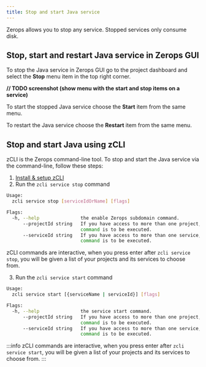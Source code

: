 ```yaml
---
title: Stop and start Java service
---
```


Zerops allows you to stop any service. Stopped services only consume disk.

## Stop, start and restart Java service in Zerops GUI
To stop the Java service in Zerops GUI go to the project dashboard and select the **Stop** menu item in the top right corner.

**// TODO screenshot (show menu with the start and stop items on a service)**

To start the stopped Java service choose the **Start** item from the same menu.

To restart the Java service choose the **Restart** item from the same menu.

## Stop and start Java using zCLI
zCLI is the Zerops command-line tool. To stop and start the Java service via the command-line, follow these steps:
1. [Install & setup zCLI](/references/cli)
2. Run the `zcli service stop` command  

```sh
Usage:
  zcli service stop [serviceIdOrName] [flags]

Flags:
  -h, --help               the enable Zerops subdomain command.
      --projectId string   If you have access to more than one project, you must specify the project ID for which the
                           command is to be executed.
      --serviceId string   If you have access to more than one service, you must specify the service ID for which the
                           command is to be executed.
```

zCLI commands are interactive, when you press enter after `zcli service stop`, you will be given a list of your projects and its services to choose from.

3. Run the `zcli service start` command  
```sh
Usage:
  zcli service start [{serviceName | serviceId}] [flags]

Flags:
  -h, --help               the service start command.
      --projectId string   If you have access to more than one project, you must specify the project ID for which the
                           command is to be executed.
      --serviceId string   If you have access to more than one service, you must specify the service ID for which the
                           command is to be executed.
```
:::info
zCLI commands are interactive, when you press enter after `zcli service start`, you will be given a list of your projects and its services to choose from.
:::
